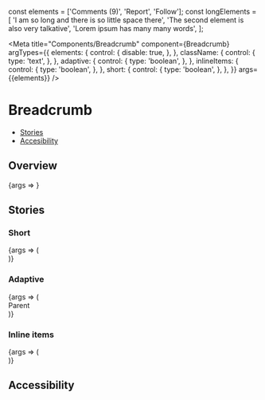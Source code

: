 const elements = ['Comments (9)', 'Report', 'Follow'];
const longElements = [
  'I am so long and there is so little space there',
  'The second element is also very talkative',
  'Lorem ipsum has many many words',
];

<Meta
  title="Components/Breadcrumb"
  component={Breadcrumb}
  argTypes={{
    elements: {
      control: {
        disable: true,
      },
    },
    className: {
      control: {
        type: 'text',
      },
    },
    adaptive: {
      control: {
        type: 'boolean',
      },
    },
    inlineItems: {
      control: {
        type: 'boolean',
      },
    },
    short: {
      control: {
        type: 'boolean',
      },
    },
  }}
  args={{elements}}
/>

# Breadcrumb

- [Stories](#stories)
- [Accesibility](#accessibility)

## Overview

<Canvas>
  <Story name="Default">{args => <Breadcrumb {...args} />}</Story>
</Canvas>

<ArgsTable story="Default" />

## Stories

### Short

<Canvas>
  <Story
    name="Short"
    args={{
      elements: longElements,
    }}
  >
    {args => (
      <div style={{maxWidth: '400px'}}>
        <Breadcrumb {...args} short />
      </div>
    )}
  </Story>
</Canvas>

### Adaptive

<Canvas>
  <Story name="Adaptive">
    {args => (
      <div
        style={{
          color: hex['indigo-40'],
        }}
      >
        <div>Parent</div>
        <Breadcrumb {...args} adaptive />
      </div>
    )}
  </Story>
</Canvas>

### Inline items

<Canvas>
  <Story name="Inline items" args={{elements: longElements}}>
    {args => (
      <div style={{maxWidth: '400px'}}>
        <Breadcrumb {...args} inlineItems />
      </div>
    )}
  </Story>
</Canvas>

## Accessibility

<BreadcrumbA11y />
